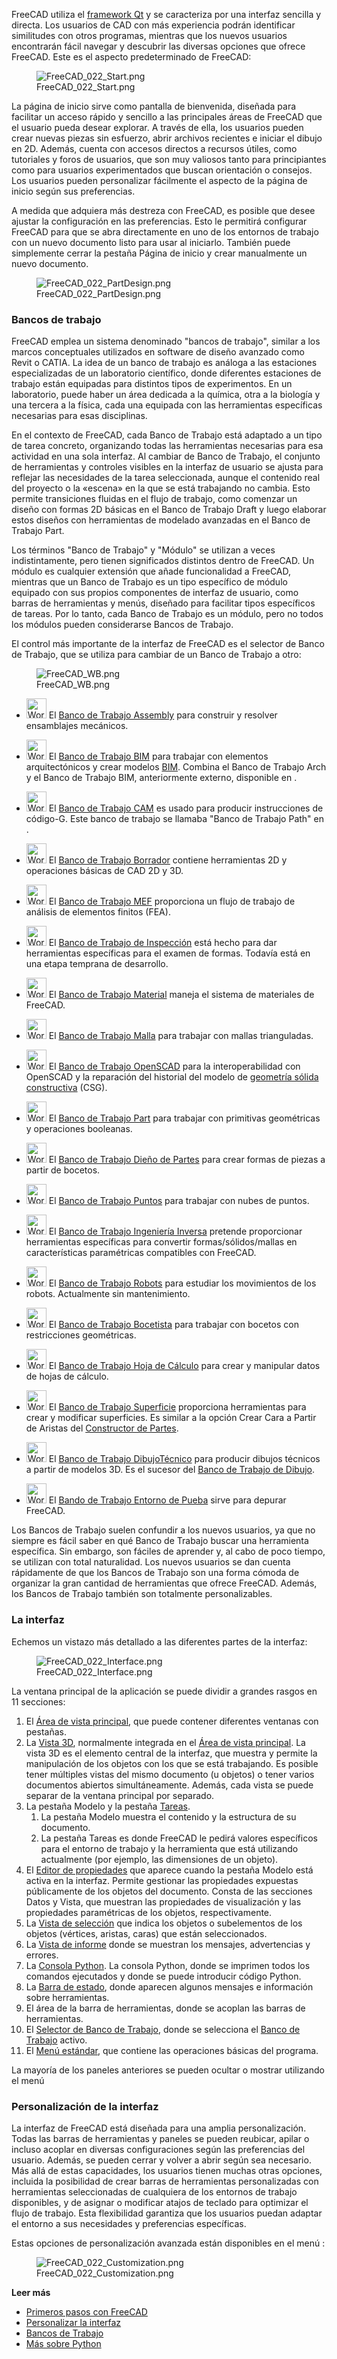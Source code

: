 <languages/>

{{Docnav/es
|[[Manual:Installing/es|Manual:Instalación|]]
|[[Manual:Navigating in the 3D view/es|Manual:Navegación en la vista 3D]]
|[[Manual:Introduction/es|Manual de Inicio]]
|IconC = Crystal_Clear_manual.png
}}

{{Manual:TOC}}

FreeCAD utiliza el [https://en.wikipedia.org/wiki/Qt_(software) framework Qt] y se caracteriza por una interfaz sencilla y directa. Los usuarios de CAD con más experiencia podrán identificar similitudes con otros programas, mientras que los nuevos usuarios encontrarán fácil navegar y descubrir las diversas opciones que ofrece FreeCAD. Este es el aspecto predeterminado de FreeCAD:

[[Image:FreeCAD_022_Start.png]]

La página de inicio sirve como pantalla de bienvenida, diseñada para facilitar un acceso rápido y sencillo a las principales áreas de FreeCAD que el usuario pueda desear explorar. A través de ella, los usuarios pueden crear nuevas piezas sin esfuerzo, abrir archivos recientes e iniciar el dibujo en 2D. Además, cuenta con accesos directos a recursos útiles, como tutoriales y foros de usuarios, que son muy valiosos tanto para principiantes como para usuarios experimentados que buscan orientación o consejos. Los usuarios pueden personalizar fácilmente el aspecto de la página de inicio según sus preferencias.

A medida que adquiera más destreza con FreeCAD, es posible que desee ajustar la configuración en las preferencias. Esto le permitirá configurar FreeCAD para que se abra directamente en uno de los entornos de trabajo con un nuevo documento listo para usar al iniciarlo. También puede simplemente cerrar la pestaña Página de inicio y crear manualmente un nuevo documento.

[[Image:FreeCAD_022_PartDesign.png]]

<span id="Workbenches"></span>
===Bancos de trabajo===

FreeCAD emplea un sistema denominado "bancos de trabajo", similar a los marcos conceptuales utilizados en software de diseño avanzado como Revit o CATIA. La idea de un banco de trabajo es análoga a las estaciones especializadas de un laboratorio científico, donde diferentes estaciones de trabajo están equipadas para distintos tipos de experimentos. En un laboratorio, puede haber un área dedicada a la química, otra a la biología y una tercera a la física, cada una equipada con las herramientas específicas necesarias para esas disciplinas.

En el contexto de FreeCAD, cada Banco de Trabajo está adaptado a un tipo de tarea concreto, organizando todas las herramientas necesarias para esa actividad en una sola interfaz. Al cambiar de Banco de Trabajo, el conjunto de herramientas y controles visibles en la interfaz de usuario se ajusta para reflejar las necesidades de la tarea seleccionada, aunque el contenido real del proyecto o la «escena» en la que se está trabajando no cambia. Esto permite transiciones fluidas en el flujo de trabajo, como comenzar un diseño con formas 2D básicas en el Banco de Trabajo Draft y luego elaborar estos diseños con herramientas de modelado avanzadas en el Banco de Trabajo Part.

Los términos "Banco de Trabajo" y "Módulo" se utilizan a veces indistintamente, pero tienen significados distintos dentro de FreeCAD. Un módulo es cualquier extensión que añade funcionalidad a FreeCAD, mientras que un Banco de Trabajo es un tipo específico de módulo equipado con sus propios componentes de interfaz de usuario, como barras de herramientas y menús, diseñado para facilitar tipos específicos de tareas. Por lo tanto, cada Banco de Trabajo es un módulo, pero no todos los módulos pueden considerarse Bancos de Trabajo.

El control más importante de la interfaz de FreeCAD es el selector de Banco de Trabajo, que se utiliza para cambiar de un Banco de Trabajo a otro:

[[Image:FreeCAD_WB.png]]

<!--Please keep this list consistent with Workbenches, Online_Help_Toc and User_hub-->
* [[Image:Workbench_Assembly.svg|32px]] El [[Assembly_Workbench|Banco de Trabajo Assembly]] para construir y resolver ensamblajes mecánicos. {{Version|1.0}}

* [[Image:Workbench_BIM.svg|32px]] El [[BIM_Workbench|Banco de Trabajo BIM]] para trabajar con elementos arquitectónicos y crear modelos [https://en.wikipedia.org/wiki/Building_information_modeling BIM]. Combina el Banco de Trabajo Arch y el Banco de Trabajo BIM, anteriormente externo, disponible en {{VersionMinus|0.21}}.

* [[Image:Workbench_CAM.svg|32px]] El [[CAM_Workbench|Banco de Trabajo CAM]] es usado para producir instrucciones de código-G. Este banco de trabajo se llamaba "Banco de Trabajo Path" en {{VersionMinus|0.21}}.

* [[Image:Workbench_Draft.svg|32px]] El [[Draft_Workbench/es|Banco de Trabajo Borrador]] contiene herramientas 2D y operaciones básicas de CAD 2D y 3D.

* [[Image:Workbench_FEM.svg|32px]] El [[FEM_Workbench/es|Banco de Trabajo MEF]] proporciona un flujo de trabajo de análisis de elementos finitos (FEA).

* [[Image:Workbench_Inspection.svg|32px]] El [[Inspection_Workbench/es|Banco de Trabajo de Inspección]] está hecho para dar herramientas específicas para el examen de formas. Todavía está en una etapa temprana de desarrollo.

* [[Image:Workbench_Material.svg|32px]] El [[Material_Workbench|Banco de Trabajo Material]] maneja el sistema de materiales de FreeCAD. {{Version|1.0}}

* [[Image:Workbench_Mesh.svg|32px]] El [[Mesh_Workbench/es|Banco de Trabajo Malla]] para trabajar con mallas trianguladas.

* [[Image:Workbench_OpenSCAD.svg|32px]] El [[OpenSCAD_Workbench/es|Banco de Trabajo OpenSCAD]] para la interoperabilidad con OpenSCAD y la reparación del historial del modelo de [[constructive solid geometry/es|geometría sólida constructiva]] (CSG).

* [[Image:Workbench_Part.svg|32px]] El [[Part_Workbench/es|Banco de Trabajo Part]] para trabajar con primitivas geométricas y operaciones booleanas.

* [[Image:Workbench_PartDesign.svg|32px]] El [[PartDesign_Workbench|Banco de Trabajo Dieño de Partes]] para crear formas de piezas a partir de bocetos.

* [[Image:Workbench_Points.svg|32px]] El [[Points_Workbench/es|Banco de Trabajo Puntos]] para trabajar con nubes de puntos.

* [[Image:Workbench_Reverse_Engineering.svg|32px]] El [[Reverse_Engineering_Workbench/es|Banco de Trabajo Ingeniería Inversa]] pretende proporcionar herramientas específicas para convertir formas/sólidos/mallas en características paramétricas compatibles con FreeCAD.

* [[Image:Workbench_Robot.svg|32px]] El [[Robot_Workbench/es|Banco de Trabajo Robots]] para estudiar los movimientos de los robots. Actualmente sin mantenimiento.

* [[Image:Workbench_Sketcher.svg|32px]] El [[Sketcher_Workbench|Banco de Trabajo Bocetista]] para trabajar con bocetos con restricciones geométricas.

* [[Image:Workbench_Spreadsheet.svg|32px]] El [[Spreadsheet_Workbench|Banco de Trabajo Hoja de Cálculo]] para crear y manipular datos de hojas de cálculo.

* [[Image:Workbench_Surface.svg|32px]] El [[Surface_Workbench|Banco de Trabajo Superficie]] proporciona herramientas para crear y modificar superficies. Es similar a la opción Crear Cara a Partir de Aristas del [[Part_Builder|Constructor de Partes]].

* [[Image:Workbench_TechDraw.svg|32px]] El [[TechDraw_Workbench/es|Banco de Trabajo DibujoTécnico]] para producir dibujos técnicos a partir de modelos 3D. Es el sucesor del [[Drawing_Workbench/es|Banco de Trabajo de Dibujo]].

* [[Image:Workbench_Test.svg|32px]] El [[Testing|Bando de Trabajo Entorno de Pueba]] sirve para depurar FreeCAD.

Los Bancos de Trabajo suelen confundir a los nuevos usuarios, ya que no siempre es fácil saber en qué Banco de Trabajo buscar una herramienta específica. Sin embargo, son fáciles de aprender y, al cabo de poco tiempo, se utilizan con total naturalidad. Los nuevos usuarios se dan cuenta rápidamente de que los Bancos de Trabajo son una forma cómoda de organizar la gran cantidad de herramientas que ofrece FreeCAD. Además, los Bancos de Trabajo también son totalmente personalizables.

<span id="The_interface"></span>
=== La interfaz ===

Echemos un vistazo más detallado a las diferentes partes de la interfaz:

[[Image:FreeCAD_022_Interface.png]]

La ventana principal de la aplicación se puede dividir a grandes rasgos en 11 secciones:

# El [[Main_view_area|Área de vista principal]], que puede contener diferentes ventanas con pestañas.
# La [[3D_view|Vista 3D]], normalmente integrada en el [[Main_view_area|Área de vista principal]]. La vista 3D es el elemento central de la interfaz, que muestra y permite la manipulación de los objetos con los que se está trabajando. Es posible tener múltiples vistas del mismo documento (u objetos) o tener varios documentos abiertos simultáneamente. Además, cada vista se puede separar de la ventana principal por separado. 
# La pestaña Modelo y la pestaña [[Task_panel|Tareas]].
## La pestaña Modelo muestra el contenido y la estructura de su documento.
## La pestaña Tareas es donde FreeCAD le pedirá valores específicos para el entorno de trabajo y la herramienta que está utilizando actualmente (por ejemplo, las dimensiones de un objeto).
# El [[Property_editor|Editor de propiedades]] que aparece cuando la pestaña Modelo está activa en la interfaz. Permite gestionar las propiedades expuestas públicamente de los objetos del documento. Consta de las secciones Datos y Vista, que muestran las propiedades de visualización y las propiedades paramétricas de los objetos, respectivamente.
# La [[Selection_view|Vista de selección]] que indica los objetos o subelementos de los objetos (vértices, aristas, caras) que están seleccionados.
# La [[Report_view|Vista de informe]] donde se muestran los mensajes, advertencias y errores.
# La [[Python_console|Consola Python]]. La consola Python, donde se imprimen todos los comandos ejecutados y donde se puede introducir código Python.
# La [[Status_bar|Barra de estado]], donde aparecen algunos mensajes e información sobre herramientas.
# El área de la barra de herramientas, donde se acoplan las barras de herramientas.
#El [[Std_Workbench|Selector de Banco de Trabajo]], donde se selecciona el [[Workbenches|Banco de Trabajo]] activo.
# El [[Standard_Menu|Menú estándar]], que contiene las operaciones básicas del programa.

La mayoría de los paneles anteriores se pueden ocultar o mostrar utilizando el menú  {{MenuCommand|Ver → Panels menu}}

<span id="Customizing_the_interface"></span>
=== Personalización de la interfaz ===

La interfaz de FreeCAD está diseñada para una amplia personalización. Todas las barras de herramientas y paneles se pueden reubicar, apilar o incluso acoplar en diversas configuraciones según las preferencias del usuario. Además, se pueden cerrar y volver a abrir según sea necesario. Más allá de estas capacidades, los usuarios tienen muchas otras opciones, incluida la posibilidad de crear barras de herramientas personalizadas con herramientas seleccionadas de cualquiera de los entornos de trabajo disponibles, y de asignar o modificar atajos de teclado para optimizar el flujo de trabajo. Esta flexibilidad garantiza que los usuarios puedan adaptar el entorno a sus necesidades y preferencias específicas.

Estas opciones de personalización avanzada están disponibles en el menú {{MenuCommand|Herramientas → Personalizar}}:

[[Image:FreeCAD_022_Customization.png]]

'''Leer más'''

* [[Getting started/es|Primeros pasos con FreeCAD]]
* [[Interface Customization/es|Personalizar la interfaz]]
* [[Workbenches/es|Bancos de Trabajo]]
* [https://www.python.org Más sobre Python]


{{Docnav/es
|[[Manual:Installing/es|Manual:Instalación|]]
|[[Manual:Navigating in the 3D view/es|Manual:Navegación en la vista 3D]]
|[[Manual:Introduction/es|Manual de Inicio]]
|IconC = Crystal_Clear_manual.png
}}